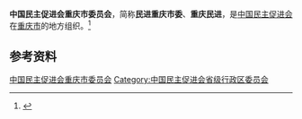 {{Infobox PRCG
|机构名称 = 中国民主促进会重庆市委员会
|标志1    =
|格言1    =
|届数     = 
|任期始   = 
|任期终   =
|职位1    = 主任委员
|人员1    = 
|职位2    = 副主任委员
|人员2    =
|人数2    =
|职位3    =
|人员3    =
|组织法规 = 中国民主促进会章程
|上级机构 = [[中国民主促进会中央委员会|中国民主促进会中央委员会]]
|机构类型 = [[民主党派|民主党派]][[中国一级行政区|省级行政区]][[委员会|委员会]]
|行政级别 = 正厅级
|场所1    = 
|地址1    = 重庆市渝中区沧白路71号
|邮编1    =400010 
|电话1    = 
|官网1    = {{url|http://www.cqmjsw.gov.cn/}}
}}
'''中国民主促进会重庆市委员会'''，简称'''民进重庆市委'''、'''重庆民进'''，是[[中国民主促进会|中国民主促进会]]在[[重庆市|重庆市]]的地方组织。<ref>{{Cite web|title=中国民主促进会章程（中国民主促进会第十二次全国代表大会2017年12月4日通过）|url=https://www.mj.org.cn/mjgk/mjzc/201911/t20191115_2672.htm|accessdate=2020-09-02|work=中国民主促进会|archiveurl=https://web.archive.org/web/20200902073117/https://www.mj.org.cn/mjgk/mjzc/201911/t20191115_2672.htm|archivedate=2020-09-02|dead-url=no}}</ref>

== 参考资料 ==
{{reflist}}

{{中华人民共和国各省级行政区|委员会|中国民主促进会|仅内地=yes}}

{{Authority control}}
[[Category:中国民主促进会重庆市委员会|]]
[[Category:中国民主促进会省级行政区委员会|Category:中国民主促进会省级行政区委员会]]